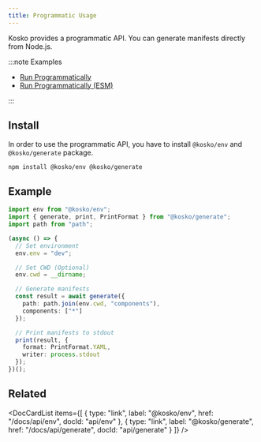 ```yaml
---
title: Programmatic Usage
---
```



Kosko provides a programmatic API. You can generate manifests directly from Node.js.

:::note Examples

- [Run Programmatically](https://github.com/tommy351/kosko/tree/master/examples/run-programmatically)
- [Run Programmatically (ESM)](https://github.com/tommy351/kosko/tree/master/examples/run-programmatically-esm)

:::

## Install

In order to use the programmatic API, you have to install `@kosko/env` and `@kosko/generate` package.

```shell
npm install @kosko/env @kosko/generate
```

## Example

```ts ts2js
import env from "@kosko/env";
import { generate, print, PrintFormat } from "@kosko/generate";
import path from "path";

(async () => {
  // Set environment
  env.env = "dev";

  // Set CWD (Optional)
  env.cwd = __dirname;

  // Generate manifests
  const result = await generate({
    path: path.join(env.cwd, "components"),
    components: ["*"]
  });

  // Print manifests to stdout
  print(result, {
    format: PrintFormat.YAML,
    writer: process.stdout
  });
})();
```

## Related

<DocCardList
  items={[
    {
      type: "link",
      label: "@kosko/env",
      href: "/docs/api/env",
      docId: "api/env"
    },
    {
      type: "link",
      label: "@kosko/generate",
      href: "/docs/api/generate",
      docId: "api/generate"
    }
  ]}
/>
